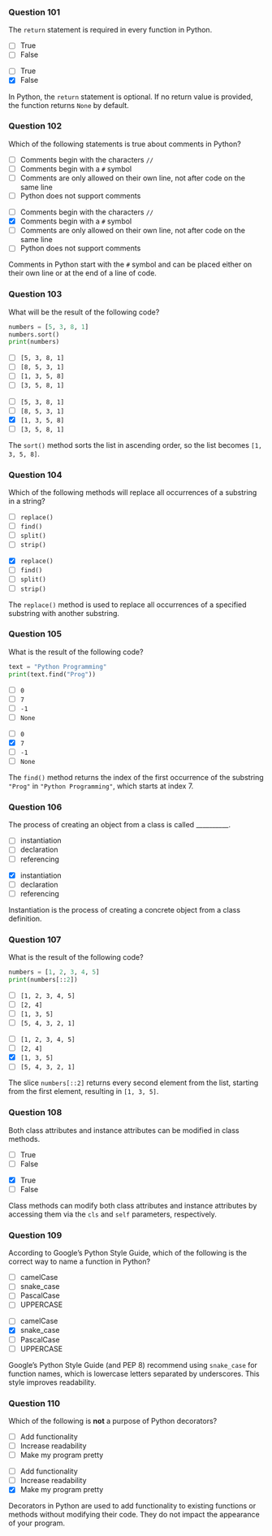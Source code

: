 ### Question 101 {.question}

The `return` statement is required in every function in Python.

::: {.r-stack}

::: {.absolute .left-0 .top-0 width=100%}
- [ ] True
- [ ] False
:::

::: {.fragment .fade-in .absolute .left-0 .top-0 width=100%}
- [ ] True
- [x] False


::: {.explanation}
In Python, the `return` statement is optional. If no return value is provided, the function returns `None` by default.
:::
:::
:::

### Question 102 {.question}

Which of the following statements is true about comments in Python?

::: {.r-stack}

::: {.absolute .left-0 .top-0 width=100%}
- [ ] Comments begin with the characters `//`
- [ ] Comments begin with a `#` symbol
- [ ] Comments are only allowed on their own line, not after code on the same line
- [ ] Python does not support comments
:::

::: {.fragment .fade-in .absolute .left-0 .top-0 width=100%}
- [ ] Comments begin with the characters `//`
- [x] Comments begin with a `#` symbol
- [ ] Comments are only allowed on their own line, not after code on the same line
- [ ] Python does not support comments


::: {.explanation}
Comments in Python start with the `#` symbol and can be placed either on their own line or at the end of a line of code.
:::
:::
:::

### Question 103 {.question}

What will be the result of the following code?

```python
numbers = [5, 3, 8, 1]
numbers.sort()
print(numbers)
```

::: {.r-stack}

::: {.absolute .left-0 .top-0 width=100%}
- [ ] `[5, 3, 8, 1]`
- [ ] `[8, 5, 3, 1]`
- [ ] `[1, 3, 5, 8]`
- [ ] `[3, 5, 8, 1]`
:::

::: {.fragment .fade-in .absolute .left-0 .top-0 width=100%}
- [ ] `[5, 3, 8, 1]`
- [ ] `[8, 5, 3, 1]`
- [x] `[1, 3, 5, 8]`
- [ ] `[3, 5, 8, 1]`


::: {.explanation}
The `sort()` method sorts the list in ascending order, so the list becomes `[1, 3, 5, 8]`.
:::
:::
:::

### Question 104 {.question}

Which of the following methods will replace all occurrences of a substring in a string?

::: {.r-stack}

::: {.absolute .left-0 .top-0 width=100%}
- [ ] `replace()`
- [ ] `find()`
- [ ] `split()`
- [ ] `strip()`
:::

::: {.fragment .fade-in .absolute .left-0 .top-0 width=100%}
- [x] `replace()`
- [ ] `find()`
- [ ] `split()`
- [ ] `strip()`


::: {.explanation}
The `replace()` method is used to replace all occurrences of a specified substring with another substring.
:::
:::
:::

### Question 105 {.question}

What is the result of the following code?

```python
text = "Python Programming"
print(text.find("Prog"))
```

::: {.r-stack}

::: {.absolute .left-0 .top-0 width=100%}
- [ ] `0`
- [ ] `7`
- [ ] `-1`
- [ ] `None`
:::

::: {.fragment .fade-in .absolute .left-0 .top-0 width=100%}
- [ ] `0`
- [x] `7`
- [ ] `-1`
- [ ] `None`


::: {.explanation}
The `find()` method returns the index of the first occurrence of the substring `"Prog"` in `"Python Programming"`, which starts at index 7.
:::
:::
:::

### Question 106 {.question}

The process of creating an object from a class is called __________.

::: {.r-stack}

::: {.absolute .left-0 .top-0 width=100%}
- [ ] instantiation
- [ ] declaration
- [ ] referencing
:::

::: {.fragment .fade-in .absolute .left-0 .top-0 width=100%}
- [x] instantiation
- [ ] declaration
- [ ] referencing


::: {.explanation}
Instantiation is the process of creating a concrete object from a class definition.
:::
:::
:::

### Question 107 {.question}

What is the result of the following code?

```python
numbers = [1, 2, 3, 4, 5]
print(numbers[::2])
```

::: {.r-stack}

::: {.absolute .left-0 .top-0 width=100%}
- [ ] `[1, 2, 3, 4, 5]`
- [ ] `[2, 4]`
- [ ] `[1, 3, 5]`
- [ ] `[5, 4, 3, 2, 1]`
:::

::: {.fragment .fade-in .absolute .left-0 .top-0 width=100%}
- [ ] `[1, 2, 3, 4, 5]`
- [ ] `[2, 4]`
- [x] `[1, 3, 5]`
- [ ] `[5, 4, 3, 2, 1]`


::: {.explanation}
The slice `numbers[::2]` returns every second element from the list, starting from the first element, resulting in `[1, 3, 5]`.
:::
:::
:::

### Question 108 {.question}

Both class attributes and instance attributes can be modified in class methods.

::: {.r-stack}

::: {.absolute .left-0 .top-0 width=100%}
- [ ] True
- [ ] False
:::

::: {.fragment .fade-in .absolute .left-0 .top-0 width=100%}
- [x] True
- [ ] False


::: {.explanation}
Class methods can modify both class attributes and instance attributes by accessing them via the `cls` and `self` parameters, respectively.
:::
:::
:::

### Question 109 {.question}

According to Google’s Python Style Guide, which of the following is the correct way to name a function in Python?

::: {.r-stack}

::: {.absolute .left-0 .top-0 width=100%}
- [ ] camelCase
- [ ] snake_case
- [ ] PascalCase
- [ ] UPPERCASE
:::

::: {.fragment .fade-in .absolute .left-0 .top-0 width=100%}
- [ ] camelCase
- [x] snake_case
- [ ] PascalCase
- [ ] UPPERCASE


::: {.explanation}
Google's Python Style Guide (and PEP 8) recommend using `snake_case` for function names, which is lowercase letters separated by underscores. This style improves readability.
:::
:::
:::

### Question 110 {.question}

Which of the following is **not** a purpose of Python decorators?

::: {.r-stack}

::: {.absolute .left-0 .top-0 width=100%}
- [ ] Add functionality
- [ ] Increase readability
- [ ] Make my program pretty
:::

::: {.fragment .fade-in .absolute .left-0 .top-0 width=100%}
- [ ] Add functionality
- [ ] Increase readability
- [x] Make my program pretty


::: {.explanation}
Decorators in Python are used to add functionality to existing functions or methods without modifying their code. They do not impact the appearance of your program.
:::
:::
:::

